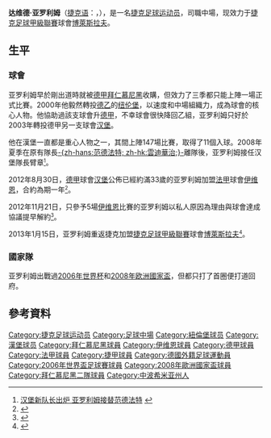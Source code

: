 {{noteTA
|G1=足球|G2=UEFA
|T=zh-hans:达维德·亚罗利姆;zh-hk:大衛·查路林;zh-tw:大衛·亞羅利姆;
|1=zh-hans:达维德·亚罗利姆;zh-hk:大衛·查路林;zh-tw:大衛·亞羅利姆;
|2=zh-hans:达维德;zh-hk:大衛;zh-tw:大衛;
|3=zh-hans:亚罗利姆;zh-hk:查路林;zh-tw:亞羅利姆;
}}
{{Infobox football biography 2
| playername          = 达维德·亚罗利姆<br />''David Jarolím''
| image               = [[File:DavidJarolim.jpg|200 px]]
| caption             = {{CZE}}
| fullname            = David Jarolím
| dateofbirth         = {{birth date and age|1979|5|17}}
| cityofbirth         = [[恰斯拉夫|恰斯拉夫]]
| countryofbirth      = 
| height              = {{height|m=1.72}}
| position            = [[中场|中场]]
| currentclub         = [[博萊斯拉夫足球俱樂部|博萊斯拉夫]]
| clubnumber          = 14
| youthyears1         = 
| youthclubs1         = 
| years1              = 1995−1997
| clubs1              = [[布拉格斯拉维亚足球俱乐部|布拉格斯拉维亚]]
| caps1               = 12
| goals1              = 1
| years2              = 1997−2000
| clubs2              = [[拜仁慕尼黑足球俱乐部二队|拜仁慕尼黑二队]]
| caps2               = 62
| goals2              = 12
| years3              = 1997−2000
| clubs3              = [[拜仁慕尼黑足球俱乐部|拜仁慕尼黑]]
| caps3               = 1
| goals3              = 0
| years4              = 2000−2003
| clubs4              = [[纽伦堡足球俱乐部|纽伦堡]]
| caps4               = 73
| goals4              = 4
| years5              = 2003−2012
| clubs5              = [[汉堡足球俱乐部|汉堡]]
| caps5               = 257
| goals5              = 14
| years6              = 2012
| clubs6              = [[伊维恩托农盖拉德足球俱乐部|伊维恩]]
| caps6               = 5
| goals6              = 0
| years7              = 2013−
| clubs7              = [[博萊斯拉夫足球俱樂部|博萊斯拉夫]]
| caps7               = 26
| goals7              = 0
| totalcaps           = 
| totalgoals          = 
| nationalyears1      = 1999−2002
| nationalteam1       = [[捷克21歲以下國家足球隊|捷克U21]]
| nationalcaps1       = 11
| nationalgoals1      = 2
| nationalyears2      = 2005−2009
| nationalteam2       = [[捷克國家足球隊|捷克]]
| nationalcaps2       = 29
| nationalgoals2      = 1
| medaltemplates      = 
| club-update         = 2013年12月11日 (三) 13:04 (UTC)
| nationalteam-update = 2013年12月11日 (三) 13:04 (UTC)
}}
'''达维德·亚罗利姆'''（[[捷克语|捷克语]]：'''{{lang|cs|David Jarolím}}'''，{{bd|1979年|5月17日|||Jarolím, David}}），是一名[[捷克|捷克]][[足球|足球]][[运动员|运动员]]，司職中場，现效力于[[捷克足球甲級聯賽|捷克足球甲級聯賽]]球會[[博萊斯拉夫足球俱樂部|博萊斯拉夫]]。

== 生平 ==
=== 球會 ===
亚罗利姆早於剛出道時就被[[德甲|德甲]][[拜仁慕尼黑|拜仁慕尼黑]]收購，但效力了三季都只能上陣一場正式比賽。2000年他毅然轉投[[德乙|德乙]]的[[纽伦堡足球俱乐部|纽伦堡]]，以速度和中場組織力，成為球會的核心人物。他協助過該支球會升[[德甲|德甲]]，不幸球會很快降回乙組，亚罗利姆只好於2003年轉投德甲另一支球會[[汉堡足球俱乐部|汉堡]]。

他在漢堡一直都是重心人物之一，其間上陣147場比賽，取得了11個入球。2008年夏季在原有隊長[[拉斐尔·范德法特|-{zh-hans:范德法特; zh-hk:雲迪華治;}-]]離隊後，亚罗利姆接任汉堡隊長臂章<small><ref>[http://www.dfo.cn/dfo/show.asp?id=8162 汉堡新队长出炉 亚罗利姆接替范德法特] {{webarchive|url=https://web.archive.org/web/20080813110015/http://www.dfo.cn/dfo/show.asp?id=8162 |date=2008-08-13 }}</ref></small>。

2012年8月30日，[[德甲|德甲]]球會[[汉堡足球俱乐部|汉堡]]公佈已經約滿33歲的亚罗利姆加盟[[法甲|法甲]]球會[[伊维恩托农盖拉德足球俱乐部|伊维恩]]，合約為期一年<small><ref>{{cite news |language=en |url=http://www.hsv.de/en/season/meldungen/bundesliga/august-2012/jaro-signs-for-fc-evian/ |title="Jaro" signs for FC Evian |publisher=''des Hamburger Sport-Verein'' |date=2012-08-30 |accessdate=2013-12-11 |deadurl=yes |archiveurl=https://archive.is/20130206134644/http://www.hsv.de/en/season/meldungen/bundesliga/august-2012/jaro-signs-for-fc-evian/ |archivedate=2013-02-06 }}</ref></small>。

2012年11月21日，只參予5場[[伊维恩托农盖拉德足球俱乐部|伊维恩]]比賽的亚罗利姆以私人原因為理由與球會達成協議提早解約<small><ref>{{cite news |language=en |url=http://espnfc.com/news/story/_/id/1234441/david-jarolim-leaves-evian-after-five-games?cc=4716 |title=Jarolim leaves Evian after five games |publisher=''ESPN FC'' |date=2012-11-21 |accessdate=2013-12-11}}</ref></small>。

2013年1月15日，亚罗利姆重返捷克加盟[[捷克足球甲級聯賽|捷克足球甲級聯賽]]球會[[博萊斯拉夫足球俱樂部|博萊斯拉夫]]<small><ref>{{cite news |language=cs |url=http://www.mbnoviny.cz/clanky/david-jarolim-posilil-fotbalovou-mladou-boleslav/ |title=David Jarolím posílil fotbalovou Mladou Boleslav |publisher=''MBnoviny'' |date=2013-01-15 |accessdate=2013-12-11 }}{{Dead link|date=2018年11月 |bot=InternetArchiveBot |fix-attempted=yes }}</ref></small>。

=== 國家隊 ===
亚罗利姆出戰過[[2006年世界杯|2006年世界杯]]和[[2008年欧洲國家盃|2008年欧洲國家盃]]，但都只打了首圈便打道回府。

== 參考資料 ==
<div class="references-small">
<references />
</div>

{{2006年世界杯足球赛捷克参赛名单}}
{{2008年欧洲足球锦标赛捷克参赛名单}}

{{DEFAULTSORT:Jarolím, David}}

[[Category:捷克足球运动员|Category:捷克足球运动员]]
[[Category:足球中場|Category:足球中場]]
[[Category:紐倫堡球员|Category:紐倫堡球员]]
[[Category:漢堡球员|Category:漢堡球员]]
[[Category:拜仁慕尼黑球員|Category:拜仁慕尼黑球員]]
[[Category:伊维恩球員|Category:伊维恩球員]]
[[Category:德甲球員|Category:德甲球員]]
[[Category:法甲球員|Category:法甲球員]]
[[Category:捷甲球員|Category:捷甲球員]]
[[Category:德國外籍足球運動員|Category:德國外籍足球運動員]]
[[Category:2006年世界盃足球賽球員|Category:2006年世界盃足球賽球員]]
[[Category:2008年歐洲國家盃球員|Category:2008年歐洲國家盃球員]]
[[Category:拜仁慕尼黑二隊球員|Category:拜仁慕尼黑二隊球員]]
[[Category:中波希米亚州人|Category:中波希米亚州人]]